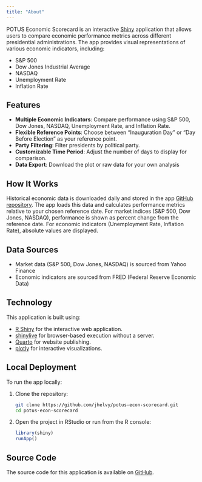 ```yaml
---
title: "About"
---
```


POTUS Economic Scorecard is an interactive [Shiny](https://shiny.posit.co/) application that allows users to compare economic performance metrics across different presidential administrations. The app provides visual representations of various economic indicators, including:

- S&P 500
- Dow Jones Industrial Average
- NASDAQ
- Unemployment Rate
- Inflation Rate

## Features

- **Multiple Economic Indicators**: Compare performance using S&P 500, Dow Jones, NASDAQ, Unemployment Rate, and Inflation Rate.
- **Flexible Reference Points**: Choose between "Inauguration Day" or "Day Before Election" as your reference point.
- **Party Filtering**: Filter presidents by political party.
- **Customizable Time Period**: Adjust the number of days to display for comparison.
- **Data Export**: Download the plot or raw data for your own analysis

## How It Works

Historical economic data is downloaded daily and stored in the app [GitHub repository](https://github.com/jhelvy/potus-econ-scorecard). The app loads this data and calculates performance metrics relative to your chosen reference date. For market indices (S&P 500, Dow Jones, NASDAQ), performance is shown as percent change from the reference date. For economic indicators (Unemployment Rate, Inflation Rate), absolute values are displayed.

## Data Sources

- Market data (S&P 500, Dow Jones, NASDAQ) is sourced from Yahoo Finance
- Economic indicators are sourced from FRED (Federal Reserve Economic Data)

## Technology

This application is built using:

- [R Shiny](https://shiny.posit.co/) for the interactive web application.
- [shinylive](https://posit-dev.github.io/r-shinylive/) for browser-based execution without a server.
- [Quarto](https://quarto.org/) for website publishing.
- [plotly](https://plotly.com/r/) for interactive visualizations.

## Local Deployment

To run the app locally:

1. Clone the repository:

   ```bash
   git clone https://github.com/jhelvy/potus-econ-scorecard.git
   cd potus-econ-scorecard
   ```

2. Open the project in RStudio or run from the R console:
   ```r
   library(shiny)
   runApp()
   ```

## Source Code

The source code for this application is available on [GitHub](https://github.com/jhelvy/potus-econ-scorecard).
